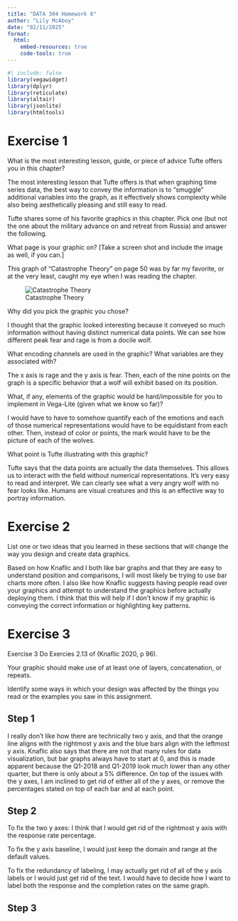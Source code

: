 ```yaml
---
title: "DATA 304 Homework 6"
author: "Lily McAboy"
date: "02/11/2025"
format:
  html:
    embed-resources: true
    code-tools: true
---
```

```r
#| include: false
library(vegawidget)
library(dplyr)
library(reticulate)
library(altair)
library(jsonlite)
library(htmltools)
```

# Exercise 1

What is the most interesting lesson, guide, or piece of advice Tufte offers you in this chapter?

The most interesting lesson that Tufte offers is that when graphing time series data, the best way to convey the information is to "smuggle" additional variables into the graph, as it effectively shows complexity while also being aesthetically pleasing and still easy to read. 

Tufte shares some of his favorite graphics in this chapter. Pick one (but not the one about the military advance on and retreat from Russia) and answer the following.

What page is your graphic on? [Take a screen shot and include the image as well, if you can.]

This graph of "Catastrophe Theory" on page 50 was by far my favorite, or at the very least, caught my eye when I was reading the chapter. 

![Catastrophe Theory](Images/wolves.png)

Why did you pick the graphic you chose?

I thought that the graphic looked interesting because it conveyed so much information without having distinct numerical data points. We can see how different peak fear and rage is from a docile wolf. 

What encoding channels are used in the graphic? What variables are they associated with?

The x axis is rage and the y axis is fear. Then, each of the nine points on the graph is a specific behavior that a wolf will exhibit based on its position. 

What, if any, elements of the graphic would be hard/impossible for you to implement in Vega-Lite (given what we know so far)?

I would have to have to somehow quantify each of the emotions and each of those numerical representations would have to be equidistant from each other. Then, instead of color or points, the mark would have to be the picture of each of the wolves. 

What point is Tufte illustrating with this graphic?

Tufte says that the data points are actually the data themselves. This allows us to interact with the field without numerical representations. It's very easy to read and interpret. We can clearly see what a very angry wolf with no fear looks like. Humans are visual creatures and this is an effective way to portray information. 

# Exercise 2

List one or two ideas that you learned in these sections that will change the way you design and create data graphics.

Based on how Knaflic and I both like bar graphs and that they are easy to understand position and comparisons, I will most likely be trying to use bar charts more often. I also like how Knaflic suggests having people read over your graphics and attempt to understand the graphics before actually deploying them. I think that this will help if I don't know if my graphic is conveying the correct information or highlighting key patterns. 

# Exercise 3
Exercise 3 Do Exercies 2.13 of (Knaflic 2020, p 96).

Your graphic should make use of at least one of layers, concatenation, or repeats.

Identify some ways in which your design was affected by the things you read or the examples you saw in this assignment.

## Step 1

I really don't like how there are technically two y axis, and that the orange line aligns with the rightmost y axis and the blue bars align with the leftmost y axis. Knaflic also says that there are not that many rules for data visualization, but bar graphs always have to start at 0, and this is made apparent because the Q1-2018 and Q1-2019 look much lower than any other quarter, but there is only about a 5% difference. On top of the issues with the y axes, I am inclined to get rid of either all of the y axes, or remove the percentages stated on top of each bar and at each point.  

## Step 2

To fix the two y axes: I think that I would get rid of the rightmost y axis with the response rate percentage. 

To fix the y axis baseline, I would just keep the domain and range at the default values. 

To fix the redundancy of labeling, I may actually get rid of all of the y axis labels or I would just get rid of the text. I would have to decide how I want to label both the response and the completion rates on the same graph. 

## Step 3

